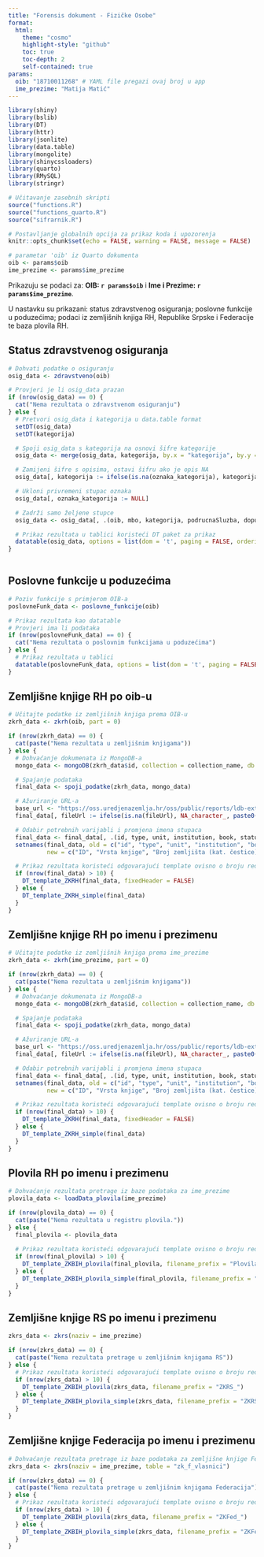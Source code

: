 ```yaml
---
title: "Forensis dokument - Fizičke Osobe"
format: 
  html:
    theme: "cosmo"
    highlight-style: "github"
    toc: true
    toc-depth: 2
    self-contained: true
params:
  oib: "18710011268" # YAML file pregazi ovaj broj u app
  ime_prezime: "Matija Matić"
---
```


```r

library(shiny)
library(bslib)
library(DT)
library(httr)
library(jsonlite)
library(data.table)
library(mongolite)
library(shinycssloaders)
library(quarto)
library(RMySQL)
library(stringr)

# Učitavanje zasebnih skripti
source("functions.R")
source("functions_quarto.R")
source("sifrarnik.R")

# Postavljanje globalnih opcija za prikaz koda i upozorenja
knitr::opts_chunk$set(echo = FALSE, warning = FALSE, message = FALSE)

# parametar 'oib' iz Quarto dokumenta
oib <- params$oib
ime_prezime <- params$ime_prezime
```


Prikazuju se podaci za: **OIB: `r params$oib`** i **Ime i Prezime: `r params$ime_prezime`**.

U nastavku su prikazani: status zdravstvenog osiguranja; poslovne funkcije u poduzećima; podaci iz zemljišnih knjiga RH, Republike Srpske i Federacije te baza plovila RH.

## Status zdravstvenog osiguranja

```r

# Dohvati podatke o osiguranju
osig_data <- zdravstveno(oib)

# Provjeri je li osig_data prazan
if (nrow(osig_data) == 0) {
  cat("Nema rezultata o zdravstvenom osiguranju")
} else {
  # Pretvori osig_data i kategorija u data.table format
  setDT(osig_data)
  setDT(kategorija)

  # Spoji osig_data s kategorija na osnovi šifre kategorije
  osig_data <- merge(osig_data, kategorija, by.x = "kategorija", by.y = "Sifra", all.x = TRUE, sort = FALSE)

  # Zamijeni šifre s opisima, ostavi šifru ako je opis NA
  osig_data[, kategorija := ifelse(is.na(oznaka_kategorija), kategorija, oznaka_kategorija)]

  # Ukloni privremeni stupac oznaka
  osig_data[, oznaka_kategorija := NULL]

  # Zadrži samo željene stupce
  osig_data <- osig_data[, .(oib, mbo, kategorija, podrucnaSluzba, dopunskoHzzo)]

  # Prikaz rezultata u tablici koristeći DT paket za prikaz
  datatable(osig_data, options = list(dom = 't', paging = FALSE, ordering = FALSE), rownames = FALSE)
}
  
```

## Poslovne funkcije u poduzećima
```r

# Poziv funkcije s primjerom OIB-a
poslovneFunk_data <- poslovne_funkcije(oib)

# Prikaz rezultata kao datatable
# Provjeri ima li podataka
if (nrow(poslovneFunk_data) == 0) {
  cat("Nema rezultata o poslovnim funkcijama u poduzećima")
} else {
  # Prikaz rezultata u tablici
  datatable(poslovneFunk_data, options = list(dom = 't', paging = FALSE, ordering = FALSE), rownames = FALSE)
}
```

## Zemljišne knjige RH po oib-u
```r

# Učitajte podatke iz zemljišnih knjiga prema OIB-u
zkrh_data <- zkrh(oib, part = 0)

if (nrow(zkrh_data) == 0) {
  cat(paste("Nema rezultata u zemljišnim knjigama"))
} else {
  # Dohvaćanje dokumenata iz MongoDB-a
  mongo_data <- mongoDB(zkrh_data$id, collection = collection_name, db = db_name, url = db_url)

  # Spajanje podataka
  final_data <- spoji_podatke(zkrh_data, mongo_data)

  # Ažuriranje URL-a
  base_url <- "https://oss.uredjenazemlja.hr/oss/public/reports/ldb-extract/"
  final_data[, fileUrl := ifelse(is.na(fileUrl), NA_character_, paste0(base_url, fileUrl))]

  # Odabir potrebnih varijabli i promjena imena stupaca
  final_data <- final_data[, .(id, type, unit, institution, book, status, burden, fileUrl)]
  setnames(final_data, old = c("id", "type", "unit", "institution", "book", "status", "burden", "fileUrl"),
           new = c("ID", "Vrsta knjige", "Broj zemljišta (kat. čestice)", "Općinski sud / ZK odjel", "Glavna knjiga", "Status", "Teret", "Link"))

  # Prikaz rezultata koristeći odgovarajući template ovisno o broju redaka
  if (nrow(final_data) > 10) {
    DT_template_ZKRH(final_data, fixedHeader = FALSE)
  } else {
    DT_template_ZKRH_simple(final_data)
  }
}

```

## Zemljišne knjige RH po imenu i prezimenu
```r

# Učitajte podatke iz zemljišnih knjiga prema ime_prezime
zkrh_data <- zkrh(ime_prezime, part = 0)

if (nrow(zkrh_data) == 0) {
  cat(paste("Nema rezultata u zemljišnim knjigama"))
} else {
  # Dohvaćanje dokumenata iz MongoDB-a
  mongo_data <- mongoDB(zkrh_data$id, collection = collection_name, db = db_name, url = db_url)

  # Spajanje podataka
  final_data <- spoji_podatke(zkrh_data, mongo_data)

  # Ažuriranje URL-a
  base_url <- "https://oss.uredjenazemlja.hr/oss/public/reports/ldb-extract/"
  final_data[, fileUrl := ifelse(is.na(fileUrl), NA_character_, paste0(base_url, fileUrl))]

  # Odabir potrebnih varijabli i promjena imena stupaca
  final_data <- final_data[, .(id, type, unit, institution, book, status, burden, fileUrl)]
  setnames(final_data, old = c("id", "type", "unit", "institution", "book", "status", "burden", "fileUrl"),
           new = c("ID", "Vrsta knjige", "Broj zemljišta (kat. čestice)", "Općinski sud / ZK odjel", "Glavna knjiga", "Status", "Teret", "Link"))

  # Prikaz rezultata koristeći odgovarajući template ovisno o broju redaka
  if (nrow(final_data) > 10) {
    DT_template_ZKRH(final_data, fixedHeader = FALSE)
  } else {
    DT_template_ZKRH_simple(final_data)
  }
}

```

## Plovila RH po imenu i prezimenu
```r

# Dohvaćanje rezultata pretrage iz baze podataka za ime_prezime
plovila_data <- loadData_plovila(ime_prezime)

if (nrow(plovila_data) == 0) {
  cat(paste("Nema rezultata u registru plovila."))
} else {
  final_plovila <- plovila_data
  
  # Prikaz rezultata koristeći odgovarajući template ovisno o broju redaka
  if (nrow(final_plovila) > 10) {
    DT_template_ZKBIH_plovila(final_plovila, filename_prefix = "Plovila_")
  } else {
    DT_template_ZKBIH_plovila_simple(final_plovila, filename_prefix = "Plovila_")
  }
}

```

## Zemljišne knjige RS po imenu i prezimenu
```r

zkrs_data <- zkrs(naziv = ime_prezime)

if (nrow(zkrs_data) == 0) {
  cat(paste("Nema rezultata pretrage u zemljišnim knjigama RS"))
} else {
  # Prikaz rezultata koristeći odgovarajući template ovisno o broju redaka
  if (nrow(zkrs_data) > 10) {
    DT_template_ZKBIH_plovila(zkrs_data, filename_prefix = "ZKRS_")
  } else {
    DT_template_ZKBIH_plovila_simple(zkrs_data, filename_prefix = "ZKRS_")
  }
}

```

## Zemljišne knjige Federacija po imenu i prezimenu
```r

# Dohvaćanje rezultata pretrage iz baze podataka za zemljišne knjige Federacija
zkrs_data <- zkrs(naziv = ime_prezime, table = "zk_f_vlasnici")

if (nrow(zkrs_data) == 0) {
  cat(paste("Nema rezultata pretrage u zemljišnim knjigama Federacija"))
} else {
  # Prikaz rezultata koristeći odgovarajući template ovisno o broju redaka
  if (nrow(zkrs_data) > 10) {
    DT_template_ZKBIH_plovila(zkrs_data, filename_prefix = "ZKFed_")
  } else {
    DT_template_ZKBIH_plovila_simple(zkrs_data, filename_prefix = "ZKFed_")
  }
}

```
